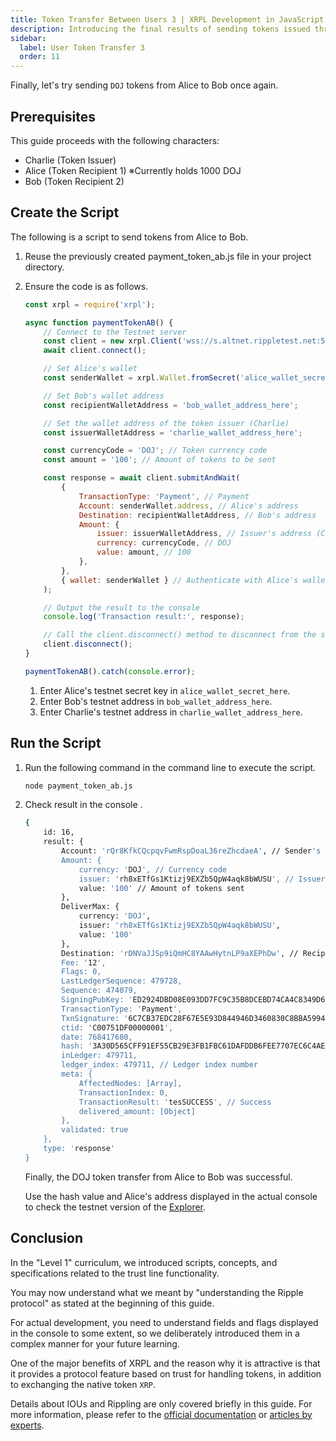 ```yaml
---
title: Token Transfer Between Users 3 | XRPL Development in JavaScript Level 1
description: Introducing the final results of sending tokens issued through trust lines between users as part of the Level 1 curriculum for developing XRPL in JavaScript.
sidebar:
  label: User Token Transfer 3
  order: 11
---
```



Finally, let's try sending `DOJ` tokens from Alice to Bob once again.

## Prerequisites

This guide proceeds with the following characters:

- Charlie (Token Issuer)
- Alice (Token Recipient 1) ※Currently holds 1000 DOJ
- Bob (Token Recipient 2)

## Create the Script

The following is a script to send tokens from Alice to Bob.

<Steps>

1. Reuse the previously created payment_token_ab.js file in your project directory.
2. Ensure the code is as follows.

    ```javascript
    const xrpl = require('xrpl');

    async function paymentTokenAB() {
        // Connect to the Testnet server
        const client = new xrpl.Client('wss://s.altnet.rippletest.net:51233');
        await client.connect();

        // Set Alice's wallet
        const senderWallet = xrpl.Wallet.fromSecret('alice_wallet_secret_here');

        // Set Bob's wallet address
        const recipientWalletAddress = 'bob_wallet_address_here';

        // Set the wallet address of the token issuer (Charlie)
        const issuerWalletAddress = 'charlie_wallet_address_here';

        const currencyCode = 'DOJ'; // Token currency code
        const amount = '100'; // Amount of tokens to be sent

        const response = await client.submitAndWait(
            {
                TransactionType: 'Payment', // Payment
                Account: senderWallet.address, // Alice's address
                Destination: recipientWalletAddress, // Bob's address
                Amount: {
                    issuer: issuerWalletAddress, // Issuer's address (Charlie)
                    currency: currencyCode, // DOJ
                    value: amount, // 100
                },
            },
            { wallet: senderWallet } // Authenticate with Alice's wallet
        );

        // Output the result to the console
        console.log('Transaction result:', response);

        // Call the client.disconnect() method to disconnect from the server
        client.disconnect();
    }

    paymentTokenAB().catch(console.error);
    ```

    1. Enter Alice's testnet secret key in `alice_wallet_secret_here`.
    2. Enter Bob's testnet address in `bob_wallet_address_here`.
    3. Enter Charlie's testnet address in `charlie_wallet_address_here`.
</Steps>

## Run the Script

<Steps>

1. Run the following command in the command line to execute the script.

    ```bash
    node payment_token_ab.js
    ```

2. Check result in the console .

    ```bash
    {
        id: 16,
        result: {
            Account: 'rQr8KfkCQcpqvFwmRspDoaL36reZhcdaeA', // Sender's address (Alice)
            Amount: {
                currency: 'DOJ', // Currency code
                issuer: 'rh8xETfGs1Ktizj9EXZb5QpW4aqk8bWUSU', // Issuer's address (Charlie)
                value: '100' // Amount of tokens sent
            },
            DeliverMax: {
                currency: 'DOJ',
                issuer: 'rh8xETfGs1Ktizj9EXZb5QpW4aqk8bWUSU',
                value: '100'
            },
            Destination: 'rDNVaJJSp9iQmHC8YAAwHytnLP9aXEPhDw', // Recipient's address (Bob)
            Fee: '12',
            Flags: 0,
            LastLedgerSequence: 479728,
            Sequence: 474079,
            SigningPubKey: 'ED2924DBD08E093DD7FC9C35B8DCEBD74CA4C8349D68D7BF566AD6C2533B8BB865',
            TransactionType: 'Payment',
            TxnSignature: '6C7CB37EDC28F67E5E93D844946D3460830C8BBA5994AD882A7B30F487CE7C2FBFAECC3A286A638A6FD0BE00292E794BD3B7F4D3288087424BE0400E9062F80B',
            ctid: 'C00751DF00000001',
            date: 768417680,
            hash: '3A30D565CFF91EF55CB29E3FB1FBC61DAFDDB6FEE7707EC6C4AE835FD57413D9', // Hash value
            inLedger: 479711,
            ledger_index: 479711, // Ledger index number
            meta: {
                AffectedNodes: [Array],
                TransactionIndex: 0,
                TransactionResult: 'tesSUCCESS', // Success
                delivered_amount: [Object]
            },
            validated: true
        },
        type: 'response'
    }
    ```

    Finally, the DOJ token transfer from Alice to Bob was successful.

    Use the hash value and Alice's address displayed in the actual console to check the testnet version of the [Explorer](https://test.bithomp.com/explorer/).

</Steps>

## Conclusion

In the "Level 1" curriculum, we introduced scripts, concepts, and specifications related to the trust line functionality.

You may now understand what we meant by "understanding the Ripple protocol" as stated at the beginning of this guide.

For actual development, you need to understand fields and flags displayed in the console to some extent, so we deliberately introduced them in a complex manner for your future learning.

One of the major benefits of XRPL and the reason why it is attractive is that it provides a protocol feature based on trust for handling tokens, in addition to exchanging the native token `XRP`.

Details about IOUs and Rippling are only covered briefly in this guide. For more information, please refer to the [official documentation](https://xrpl.org/ja/docs/) or [articles by experts](https://zenn.dev/tequ/articles/xrpl-rippling).